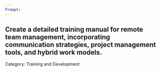 ```yaml
---
Prompt:
---
```

Create a detailed training manual for remote team management, incorporating communication strategies, project management tools, and hybrid work models.
---
Category: Training and Development
